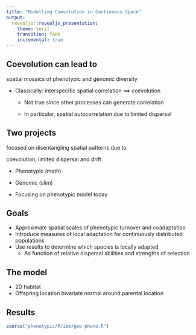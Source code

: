 ```yaml
---
title: "Modelling Coevolution in Continuous Space"
output: 
  revealjs::revealjs_presentation:
    theme: serif
    transition: fade
    incremental: true
---
```


## Coevolution can lead to 

spatial mosaics of phenotypic and genomic diversity

- Classically: interspecific spatial correlation $\implies$ coevolution

  - Not true since other processes can generate correlation
  
  - In particular, spatial autocorrelation due to limited dispersal
  
## Two projects

focused on disentangling spatial patterns due to 

coevolution, limited dispersal and drift

- Phenotypic (math)
- Genomic (slim)

- Focusing on phenotypic model today

## Goals

- Approximate spatial scales of phenotypic turnover and coadaptation
- Introduce measures of local adaptation for continuously distributed populations
- Use results to determine which species is locally adapted
  - As function of relative dispersal abilities and strengths of selection

## The model

- 2D habitat
- Offspring location bivariate normal around parental location

## Results

```r
source("phenotypic/R/ibm/geo-pheno.R")
```


